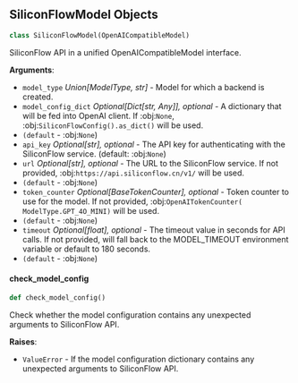 <a id="camel.models.siliconflow_model"></a>

<a id="camel.models.siliconflow_model.SiliconFlowModel"></a>

## SiliconFlowModel Objects

```python
class SiliconFlowModel(OpenAICompatibleModel)
```

SiliconFlow API in a unified OpenAICompatibleModel interface.

**Arguments**:

- `model_type` _Union[ModelType, str]_ - Model for which a backend is
  created.
- `model_config_dict` _Optional[Dict[str, Any]], optional_ - A dictionary
  that will be fed into OpenAI client. If :obj:`None`,
  :obj:`SiliconFlowConfig().as_dict()` will be used.
- `(default` - :obj:`None`)
- `api_key` _Optional[str], optional_ - The API key for authenticating with
  the SiliconFlow service. (default: :obj:`None`)
- `url` _Optional[str], optional_ - The URL to the SiliconFlow service. If
  not provided, :obj:`https://api.siliconflow.cn/v1/` will be used.
- `(default` - :obj:`None`)
- `token_counter` _Optional[BaseTokenCounter], optional_ - Token counter to
  use for the model. If not provided, :obj:`OpenAITokenCounter(
  ModelType.GPT_4O_MINI)` will be used.
- `(default` - :obj:`None`)
- `timeout` _Optional[float], optional_ - The timeout value in seconds for
  API calls. If not provided, will fall back to the MODEL_TIMEOUT
  environment variable or default to 180 seconds.
- `(default` - :obj:`None`)

<a id="camel.models.siliconflow_model.SiliconFlowModel.check_model_config"></a>

#### check\_model\_config

```python
def check_model_config()
```

Check whether the model configuration contains any
unexpected arguments to SiliconFlow API.

**Raises**:

- `ValueError` - If the model configuration dictionary contains any
  unexpected arguments to SiliconFlow API.

